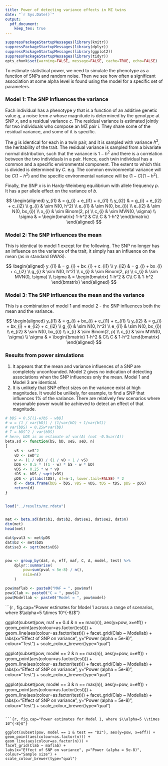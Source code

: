 ```yaml
---
title: Power of detecting variance effects in MZ twins
date: "`r Sys.Date()`"
output: 
  pdf_document:
    keep_tex: true
---
```



```r

suppressPackageStartupMessages(library(knitr))
suppressPackageStartupMessages(library(dplyr))
suppressPackageStartupMessages(library(ggplot2))
suppressPackageStartupMessages(library(tidyr))
opts_chunk$set(warning=FALSE, message=FALSE, cache=TRUE, echo=FALSE)

```

To estimate statistical power, we need to simulate the phenotype as a function of SNPs and random noise. Then we see how often a significant association at some alpha level is found using the model for a specific set of parameters.

### Model 1: The SNP influences the variance

Each individual has a phenotype $y$ that is a function of an additive genetic value $g$, a noise term $e$ whose magnitude is determined by the genotype at SNP $x$, and a residual variance $c$. The residual variance is estimated jointly for two individuals who compose an MZ pair $i$. They share some of the residual variance, and some of it is specific.

The $g$ is identical for each in a twin pair, and it is sampled with variance $h^2$, the heritability of the trait. The residual variance is sampled from a bivariate normal distribution, such that the variance is $1 - h^2$ and there is a correlation between the two individuals in a pair. Hence, each twin individual has a common and a specific environmental component. The extent to which this is divided is determined by $C$. e.g. The common environmental variance will be $C(1 - h^2)$ and the specific environmental variance will be $(1-C)(1-h^2)$.

Finally, the SNP $x$ is in Hardy-Weinberg equilibrium with allele frequency $p$. It has a per allele effect on the variance of $b$.

$$
\begin{aligned}
y_{i1} & = g_{i} + e_{i1} + c_{i1} \\
y_{i2} & = g_{i} + e_{i2} + c_{i2} \\
g_{i} & \sim N(0, h^2) \\
e_{i1} & \sim N(0, bx_{i}) \\
e_{i2} & \sim N(0, bx_{i}) \\
x_{i} & \sim Binom(2, p) \\
c_{i} & \sim MVN(0, \sigma) \\
\sigma & = \begin{bmatrix}
1-h^2 & C\\ 
C & 1-h^2
\end{bmatrix}
\end{aligned}
$$


### Model 2: The SNP influences the mean

This is identical to model 1 except for the following. The SNP no longer has an influence on the variance of the trait, it simply has an influence on the mean (as in standard GWAS).

$$
\begin{aligned}
y_{i1} & = g_{i} + bx_{i} + c_{i1} \\
y_{i2} & = g_{i} + bx_{i} + c_{i2} \\
g_{i} & \sim N(0, h^2) \\
x_{i} & \sim Binom(2, p) \\
c_{i} & \sim MVN(0, \sigma) \\
\sigma & = \begin{bmatrix}
1-h^2 & C\\ 
C & 1-h^2
\end{bmatrix}
\end{aligned}
$$


### Model 3: The SNP influences the mean and the variance

This is a combination of model 1 and model 2 - the SNP influences both the mean and the variance.

$$
\begin{aligned}
y_{i1} & = g_{i} + bx_{i} + e_{i1} + c_{i1} \\
y_{i2} & = g_{i} + bx_{i} + e_{i2} + c_{i2} \\
g_{i} & \sim N(0, h^2) \\
e_{i1} & \sim N(0, bx_{i}) \\
e_{i2} & \sim N(0, bx_{i}) \\
x_{i} & \sim Binom(2, p) \\
c_{i} & \sim MVN(0, \sigma) \\
\sigma & = \begin{bmatrix}
1-h^2 & C\\ 
C & 1-h^2
\end{bmatrix}
\end{aligned}
$$


### Results from power simulations

1. It appears that the mean and variance influences of a SNP are completely unconfounded. Model 2 gives no indication of detecting associations when the SNP influences only the mean. Model 1 and Model 3 are identical.
2. It is unlikely that SNP effect sizes on the variance exist at high magnitudes. It would be unlikely, for example, to find a SNP that influences 1% of the variance. There are relatively few scenarios where reasonable power would be achieved to detect an effect of that magnitude.


\newpage


```r


# bDS = 0.5[(1-w)bS - wbD]
# w = (1 / var(bD)) / (1/var(bD) + 1/var(bS))
# var(bDS) = 0.25w*var(bD)
# T = bDS^2 / var(bDS)
# here, bDS is an estimate of var(A) (not -0.5var(A))
beta.sd <- function(bS, bD, seS, seD, n)
{
	vS <- seS^2
	vD <- seD^2
	w <- (1 / vD) / (1 / vD + 1 / vS)
	bDS <- 0.5 * ((1 - w) * bS - w * bD)
	vDS <- 0.25 * w * vD
	tDS <- bDS / sqrt(vDS)
	pDS <- pt(abs(tDS), df=n-1, lower.tail=FALSE) * 2
	d <- data.frame(bDS = bDS, vDS = vDS, tDS = tDS, pDS = pDS)
	return(d)
}


load("../results/mz.rdata")


met <- beta.sd(dat$b1, dat$b2, dat$se1, dat$se2, dat$n)
dim(met)
head(met)

dat$pval3 <- met$pDS
dat$b3 <- met$bDS
dat$se3 <- sqrt(met$vDS)


pow <- group_by(dat, n, eff, maf, C, A, model, test) %>%
	dplyr::summarise(
		pow=sum(pval < 5e-8) / n(),
		nsim=n()
	)

pow$maflab <- paste0("MAF = ", pow$maf)
pow$Clab <- paste0("C = ", pow$C)
pow$Modellab <- paste0("Model = ", pow$model)

```

```{r , fig.cap="Power estimates for Model 1 across a range of scenarios, where $\\alpha=5 \\times 10^{-8}$"}

ggplot(subset(pow, maf == 0.4 & n == max(n)), aes(y=pow, x=eff)) +
geom_point(aes(colour=as.factor(test))) +
geom_line(aes(colour=as.factor(test))) +
facet_grid(Clab ~ Modellab) +
labs(x="Effect of SNP on variance", y="Power (alpha = 5e-8)", colour="Test") +
scale_colour_brewer(type="qual")


ggplot(subset(pow, model == 2 & n == max(n)), aes(y=pow, x=eff)) +
geom_point(aes(colour=as.factor(test))) +
geom_line(aes(colour=as.factor(test))) +
facet_grid(Clab ~ Modellab) +
labs(x="Effect of SNP on variance", y="Power (alpha = 5e-8)", colour="Test") +
scale_colour_brewer(type="qual")

ggplot(subset(pow, model == 3 & n == max(n)), aes(y=pow, x=eff)) +
geom_point(aes(colour=as.factor(test))) +
geom_line(aes(colour=as.factor(test))) +
facet_grid(Clab ~ Modellab) +
labs(x="Effect of SNP on variance", y="Power (alpha = 5e-8)", colour="Test") +
scale_colour_brewer(type="qual")


```

```{r, fig.cap="Power estimates for Model 1, where $\\alpha=5 \\times 10^{-8}$"}

ggplot(subset(pow, model == 1 & test == "D2"), aes(y=pow, x=eff)) +
geom_point(aes(colour=as.factor(n))) +
geom_line(aes(colour=as.factor(n))) +
facet_grid(Clab ~ maflab) +
labs(x="Effect of SNP on variance", y="Power (alpha = 5e-8)", colour="Sample size") +
scale_colour_brewer(type="qual")

```
